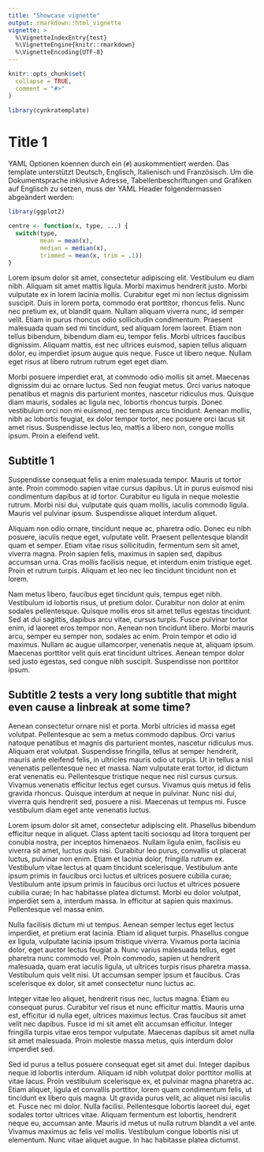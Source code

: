 ```yaml
---
title: "Showcase vignette"
output: rmarkdown::html_vignette
vignette: >
  %\VignetteIndexEntry{test}
  %\VignetteEngine{knitr::rmarkdown}
  %\VignetteEncoding{UTF-8}
---
```


```r
knitr::opts_chunk$set(
  collapse = TRUE,
  comment = "#>"
)
```

```r
library(cynkratemplate)
```

# Title 1

YAML Optionen koennen durch ein  (`#`) auskommentiert werden. Das template
unterstützt Deutsch, Englisch, Italienisch und Französisch. Um die
Dokumentsprache inklusive Adresse, Tabellenbeschriftungen und Grafiken auf
Englisch zu setzen, muss der YAML Header folgendermassen abgeändert werden:


```r
library(ggplot2)

centre <- function(x, type, ...) {
  switch(type,
         mean = mean(x),
         median = median(x),
         trimmed = mean(x, trim = .1))
}

```

Lorem ipsum dolor sit amet, consectetur adipiscing elit. Vestibulum eu diam nibh. Aliquam sit amet mattis ligula. Morbi maximus hendrerit justo. Morbi vulputate ex in lorem lacinia mollis. Curabitur eget mi non lectus dignissim suscipit. Duis in lorem porta, commodo erat porttitor, rhoncus felis. Nunc nec pretium ex, ut blandit quam. Nullam aliquam viverra nunc, id semper velit. Etiam in purus rhoncus odio sollicitudin condimentum. Praesent malesuada quam sed mi tincidunt, sed aliquam lorem laoreet. Etiam non tellus bibendum, bibendum diam eu, tempor felis. Morbi ultrices faucibus dignissim. Aliquam mattis, est nec ultrices euismod, sapien tellus aliquam dolor, eu imperdiet ipsum augue quis neque. Fusce ut libero neque. Nullam eget risus at libero rutrum rutrum eget eget diam.

Morbi posuere imperdiet erat, at commodo odio mollis sit amet. Maecenas dignissim dui ac ornare luctus. Sed non feugiat metus. Orci varius natoque penatibus et magnis dis parturient montes, nascetur ridiculus mus. Quisque diam mauris, sodales ac ligula nec, lobortis rhoncus turpis. Donec vestibulum orci non mi euismod, nec tempus arcu tincidunt. Aenean mollis, nibh ac lobortis feugiat, ex dolor tempor tortor, nec posuere orci lacus sit amet risus. Suspendisse lectus leo, mattis a libero non, congue mollis ipsum. Proin a eleifend velit.

## Subtitle 1

Suspendisse consequat felis a enim malesuada tempor. Mauris ut tortor ante. Proin commodo sapien vitae cursus dapibus. Ut in purus euismod nisi condimentum dapibus at id tortor. Curabitur eu ligula in neque molestie rutrum. Morbi nisi dui, vulputate quis quam mollis, iaculis commodo ligula. Mauris vel pulvinar ipsum. Suspendisse aliquet interdum aliquet.

Aliquam non odio ornare, tincidunt neque ac, pharetra odio. Donec eu nibh posuere, iaculis neque eget, vulputate velit. Praesent pellentesque blandit quam et semper. Etiam vitae risus sollicitudin, fermentum sem sit amet, viverra magna. Proin sapien felis, maximus in sapien sed, dapibus accumsan urna. Cras mollis facilisis neque, et interdum enim tristique eget. Proin et rutrum turpis. Aliquam et leo nec leo tincidunt tincidunt non et lorem.

Nam metus libero, faucibus eget tincidunt quis, tempus eget nibh. Vestibulum id lobortis risus, ut pretium dolor. Curabitur non dolor at enim sodales pellentesque. Quisque mollis eros sit amet tellus egestas tincidunt. Sed at dui sagittis, dapibus arcu vitae, cursus turpis. Fusce pulvinar tortor enim, id laoreet eros tempor non. Aenean non tincidunt libero. Morbi mauris arcu, semper eu semper non, sodales ac enim. Proin tempor et odio id maximus. Nullam ac augue ullamcorper, venenatis neque at, aliquam ipsum. Maecenas porttitor velit quis erat tincidunt ultrices. Aenean tempor dolor sed justo egestas, sed congue nibh suscipit. Suspendisse non porttitor ipsum.

## Subtitle 2 tests a very long subtitle that might even cause a linbreak at some time?

Aenean consectetur ornare nisl et porta. Morbi ultricies id massa eget volutpat. Pellentesque ac sem a metus commodo dapibus. Orci varius natoque penatibus et magnis dis parturient montes, nascetur ridiculus mus. Aliquam erat volutpat. Suspendisse fringilla, tellus at semper hendrerit, mauris ante eleifend felis, in ultricies mauris odio ut turpis. Ut in tellus a nisl venenatis pellentesque nec et massa. Nam vulputate erat tortor, id dictum erat venenatis eu. Pellentesque tristique neque nec nisl cursus cursus. Vivamus venenatis efficitur lectus eget cursus. Vivamus quis metus id felis gravida rhoncus. Quisque interdum at neque in pulvinar. Nunc nisi dui, viverra quis hendrerit sed, posuere a nisi. Maecenas ut tempus mi. Fusce vestibulum diam eget ante venenatis luctus.

Lorem ipsum dolor sit amet, consectetur adipiscing elit. Phasellus bibendum efficitur neque in aliquet. Class aptent taciti sociosqu ad litora torquent per conubia nostra, per inceptos himenaeos. Nullam ligula enim, facilisis eu viverra sit amet, luctus quis nisi. Curabitur leo purus, convallis ut placerat luctus, pulvinar non enim. Etiam et lacinia dolor, fringilla rutrum ex. Vestibulum vitae lectus at quam tincidunt scelerisque. Vestibulum ante ipsum primis in faucibus orci luctus et ultrices posuere cubilia curae; Vestibulum ante ipsum primis in faucibus orci luctus et ultrices posuere cubilia curae; In hac habitasse platea dictumst. Morbi eu dolor volutpat, imperdiet sem a, interdum massa. In efficitur at sapien quis maximus. Pellentesque vel massa enim.

Nulla facilisis dictum mi ut tempus. Aenean semper lectus eget lectus imperdiet, et pretium erat lacinia. Etiam id aliquet turpis. Phasellus congue ex ligula, vulputate lacinia ipsum tristique viverra. Vivamus porta lacinia dolor, eget auctor lectus feugiat a. Nunc varius malesuada tellus, eget pharetra nunc commodo vel. Proin commodo, sapien ut hendrerit malesuada, quam erat iaculis ligula, ut ultrices turpis risus pharetra massa. Vestibulum quis velit nisi. Ut accumsan semper ipsum et faucibus. Cras scelerisque ex dolor, sit amet consectetur nunc luctus ac.

Integer vitae leo aliquet, hendrerit risus nec, luctus magna. Etiam eu consequat purus. Curabitur vel risus et nunc efficitur mattis. Mauris urna est, efficitur id nulla eget, ultrices maximus lectus. Cras faucibus sit amet velit nec dapibus. Fusce id mi sit amet elit accumsan efficitur. Integer fringilla turpis vitae eros tempor vulputate. Maecenas dapibus sit amet nulla sit amet malesuada. Proin molestie massa metus, quis interdum dolor imperdiet sed.

Sed id purus a tellus posuere consequat eget sit amet dui. Integer dapibus neque id lobortis interdum. Aliquam id nibh volutpat dolor porttitor mollis at vitae lacus. Proin vestibulum scelerisque ex, et pulvinar magna pharetra ac. Etiam aliquet, ligula et convallis porttitor, lorem quam condimentum felis, ut tincidunt ex libero quis magna. Ut gravida purus velit, ac aliquet nisi iaculis et. Fusce nec mi dolor. Nulla facilisi. Pellentesque lobortis laoreet dui, eget sodales tortor ultrices vitae. Aliquam fermentum est lobortis, hendrerit neque eu, accumsan ante. Mauris id metus ut nulla rutrum blandit a vel ante. Vivamus maximus ac felis vel mollis. Vestibulum congue lobortis nisi ut elementum. Nunc vitae aliquet augue. In hac habitasse platea dictumst. 
